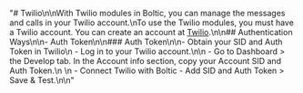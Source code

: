 "# Twilio\n\nWith Twilio modules in Boltic, you can manage the messages and calls in your Twilio account.\nTo use the Twilio modules, you must have a Twilio account. You can create an account at [Twilio](https://www.twilio.com/login/).\n\n## Authentication Ways\n\n- Auth Token\n\n### Auth Token\n\n- Obtain your SID and Auth Token in Twilio\n    - Log in to your Twilio account.\n\n    - Go to Dashboard > the Develop tab. In the Account info section, copy your Account SID and Auth Token.\n    \n    - Connect Twilio with Boltic - Add SID and Auth Token > Save & Test.\n\n"